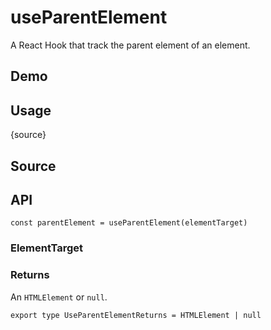 # useParentElement


<HooksType category="Element" />

A React Hook that track the parent element of an element.

## Demo


<App />

## Usage


<RawCode>{source}</RawCode>

## Source


<Source />

## API

```tsx
const parentElement = useParentElement(elementTarget)
```

### ElementTarget


<Tip type="target" />

### Returns

An `HTMLElement` or `null`.

```tsx
export type UseParentElementReturns = HTMLElement | null
```
